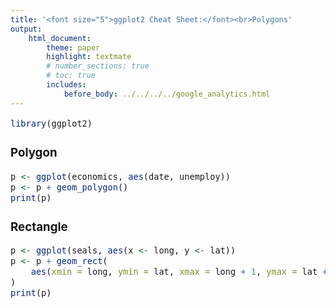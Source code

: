 ```yaml
---
title: '<font size="5">ggplot2 Cheat Sheet:</font><br>Polygons'
output:
    html_document:
        theme: paper
        highlight: textmate
        # number_sections: true
        # toc: true
        includes:
            before_body: ../../../../google_analytics.html
---
```


<font size="3"> 

```r
library(ggplot2)
```

### Polygon
```r
p <- ggplot(economics, aes(date, unemploy))
p <- p + geom_polygon()
print(p)
```

### Rectangle
```r
p <- ggplot(seals, aes(x <- long, y <- lat))
p <- p + geom_rect(
    aes(xmin = long, ymin = lat, xmax = long + 1, ymax = lat + 1)
)
print(p)
```

</font>
